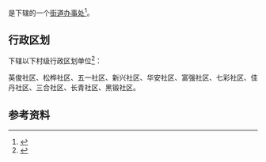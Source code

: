 {{中国乡级行政区|23/08/11/009/000}}

'''{{PAGENAMEBASE}}'''是{{PRC admin/fullname|23/08/11/009/000|3}}下辖的一个[[街道办事处|街道办事处]]<ref>{{PRC admin/ref sgc|{{PRC admin/parent|23/08/11/009/000}}}}</ref>。

== 行政区划 ==
{{PAGENAMEBASE}}下辖以下村级行政区划单位<ref>{{PRC admin/ref sgc|23/08/11/009/000}}</ref>：

英俊社区、松桦社区、五一社区、新兴社区、华安社区、富强社区、七彩社区、佳丹社区、三合社区、长青社区、黑锻社区。

== 参考资料 ==
{{reflist}}

{{黑龙江行政区划小作品}}
{{PRC admin/navcat|23/08/11/009/000}}